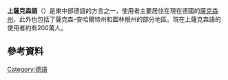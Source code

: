 {{Infobox language
|name=Upper Saxon
|states=[[德國|德國]]
|region=[[薩克森州|薩克森州]]
|speakers=200萬
|date=1998
|ref=e18
|familycolor=印歐語系
|fam1 = [[印欧语系|印欧语系]]
|fam2=[[日耳曼語族|日耳曼語族]] 
|fam3=[[西日耳曼語支|西日耳曼語支]]
|fam4=[[高地德語|高地德語]] 
|fam5=[[中部德語|中部德語]]
|fam6=[[东中部德語|东中部德語]]
|iso3=sxu
|glotto=uppe1400
|glottorefname=Upper Saxon
|notice=IPA
|map=Mitteldeutsche Mundarten.png
|mapcaption=Central German dialects{{legend|#668000|Upper Saxon (8)}}
}}

'''上薩克森語'''（{{lang-de|Obersächsisch}}）是東中部德語的方言之一，使用者主要居住在現在德國的[[薩克森州|薩克森州]]，此外也包括了薩克森-安哈爾特州和圖林根州的部分地區。現在上薩克森語的使用者約有200萬人。

==參考資料==
{{reflist}}
[[Category:德語|Category:德語]]